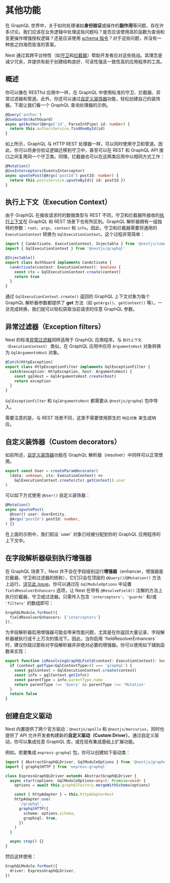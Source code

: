 # 其他功能

在 GraphQL 世界中，关于如何处理诸如**身份验证**或操作的**副作用**等问题，存在许多讨论。我们应该在业务逻辑中处理这些问题吗？是否应该使用高阶函数为查询和变更操作增强授权逻辑？还是应该使用 [schema 指令](https://www.apollographql.com/docs/apollo-server/schema/directives/)？对于这些问题，并没有一种放之四海而皆准的答案。

Nest 通过其跨平台特性（如[守卫](/guards)和[拦截器](/interceptors)）帮助开发者应对这些挑战。其理念是减少冗余，并提供有助于创建结构良好、可读性强且一致性高的应用程序的工具。

## 概述

你可以像在 RESTful 应用中一样，在 GraphQL 中使用标准的守卫、拦截器、异常过滤器和管道。此外，你还可以通过[自定义装饰器](/custom-decorators)功能，轻松创建自己的装饰器。下面让我们看一个 GraphQL 查询处理器的示例。

```ts
@Query('author')
@UseGuards(AuthGuard)
async getAuthor(@Args('id', ParseIntPipe) id: number) {
  return this.authorsService.findOneById(id)
}
```

如上所示，GraphQL 与 HTTP REST 处理器一样，可以同时使用守卫和管道。因此，你可以将身份验证逻辑迁移到守卫中，甚至可以在 REST 和 GraphQL API 接口之间复用同一个守卫类。同理，拦截器也可以在这两类应用中以相同方式工作：

```ts
@Mutation()
@UseInterceptors(EventsInterceptor)
async upvotePost(@Args('postId') postId: number) {
  return this.postsService.upvoteById({ id: postId })
}
```

## 执行上下文（Execution Context）

由于 GraphQL 在接收请求时的数据类型与 REST 不同，守卫和拦截器所接收的[执行上下文](/fundamentals/execution-context)在 GraphQL 和 REST 场景下也有所区别。GraphQL 解析器拥有一组独特的参数：`root`、`args`、`context` 和 `info`。因此，守卫和拦截器需要将通用的 `ExecutionContext` 转换为 `GqlExecutionContext`。这个过程非常简单：

```ts
import { CanActivate, ExecutionContext, Injectable } from '@nestjs/common'
import { GqlExecutionContext } from '@nestjs/graphql'

@Injectable()
export class AuthGuard implements CanActivate {
  canActivate(context: ExecutionContext): boolean {
    const ctx = GqlExecutionContext.create(context)
    return true
  }
}
```

通过 `GqlExecutionContext.create()` 返回的 GraphQL 上下文对象为每个 GraphQL 解析器参数都提供了 **get** 方法（如 `getArgs()`、`getContext()` 等）。一旦完成转换，我们就可以轻松获取当前请求的任意 GraphQL 参数。

## 异常过滤器（Exception filters）

Nest 的标准[异常过滤器](/exception-filters)同样适用于 GraphQL 应用程序。与 `执行上下文（ExecutionContext）` 类似，在 GraphQL 应用中应将 `ArgumentsHost` 对象转换为 `GqlArgumentsHost` 对象。

```ts
@Catch(HttpException)
export class HttpExceptionFilter implements GqlExceptionFilter {
  catch(exception: HttpException, host: ArgumentsHost) {
    const gqlHost = GqlArgumentsHost.create(host)
    return exception
  }
}
```

<CalloutInfo>

`GqlExceptionFilter` 和 `GqlArgumentsHost` 都需要从 `@nestjs/graphql` 包中导入。

</CalloutInfo>

需要注意的是，与 REST 场景不同，这里不需要使用原生的 `响应对象` 来生成响应。

## 自定义装饰器（Custom decorators）

如前所述，[自定义装饰器](/custom-decorators)功能在 GraphQL 解析器（resolver）中同样可以正常使用。

```ts
export const User = createParamDecorator(
  (data: unknown, ctx: ExecutionContext) =>
    GqlExecutionContext.create(ctx).getContext().user
)
```

可以如下方式使用 `@User()` 自定义装饰器：

```ts
@Mutation()
async upvotePost(
  @User() user: UserEntity,
  @Args('postId') postId: number,
) {}
```

<CalloutInfo>
  在上面的示例中，我们假设 `user` 对象已经被分配到你的 GraphQL
  应用程序的上下文中。
</CalloutInfo>

## 在字段解析器级别执行增强器

在 GraphQL 场景下，Nest 并不会在字段级别运行**增强器**（enhancer，增强器是拦截器、守卫和过滤器的统称），它们只会在顶层的 `@Query()`/`@Mutation()` 方法上运行。[详见此 issue](https://github.com/nestjs/graphql/issues/320#issuecomment-511193229)。你可以通过在 `GqlModuleOptions` 中设置 `fieldResolverEnhancers` 选项，让 Nest 在带有 `@ResolveField()` 注解的方法上执行拦截器、守卫或过滤器。只需传入包含 `'interceptors'`、`'guards'` 和/或 `'filters'` 的数组即可：

```ts
GraphQLModule.forRoot({
  fieldResolverEnhancers: ['interceptors']
}),
```

<CalloutInfo type="warning">
  为字段解析器启用增强器可能会带来性能问题，尤其是在你返回大量记录、字段解析器被执行成千上万次的情况下。因此，当你启用
  `fieldResolverEnhancers`
  时，建议你跳过那些对字段解析器并非绝对必要的增强器。你可以使用如下辅助函数来实现：
</CalloutInfo>

```ts
export function isResolvingGraphQLField(context: ExecutionContext): boolean {
  if (context.getType<GqlContextType>() === 'graphql') {
    const gqlContext = GqlExecutionContext.create(context)
    const info = gqlContext.getInfo()
    const parentType = info.parentType.name
    return parentType !== 'Query' && parentType !== 'Mutation'
  }
  return false
}
```

## 创建自定义驱动

Nest 内置提供了两个官方驱动：`@nestjs/apollo` 和 `@nestjs/mercurius`，同时也提供了 API 允许开发者构建新的**自定义驱动（Custom Driver）**。通过自定义驱动，你可以集成任意 GraphQL 库，或在现有集成基础上扩展功能。

例如，若要集成 `express-graphql` 包，你可以创建如下驱动类：

```ts
import { AbstractGraphQLDriver, GqlModuleOptions } from '@nestjs/graphql'
import { graphqlHTTP } from 'express-graphql'

class ExpressGraphQLDriver extends AbstractGraphQLDriver {
  async start(options: GqlModuleOptions<any>): Promise<void> {
    options = await this.graphQlFactory.mergeWithSchema(options)

    const { httpAdapter } = this.httpAdapterHost
    httpAdapter.use(
      '/graphql',
      graphqlHTTP({
        schema: options.schema,
        graphiql: true,
      })
    )
  }

  async stop() {}
}
```

然后这样使用：

```ts
GraphQLModule.forRoot({
  driver: ExpressGraphQLDriver,
})
```
